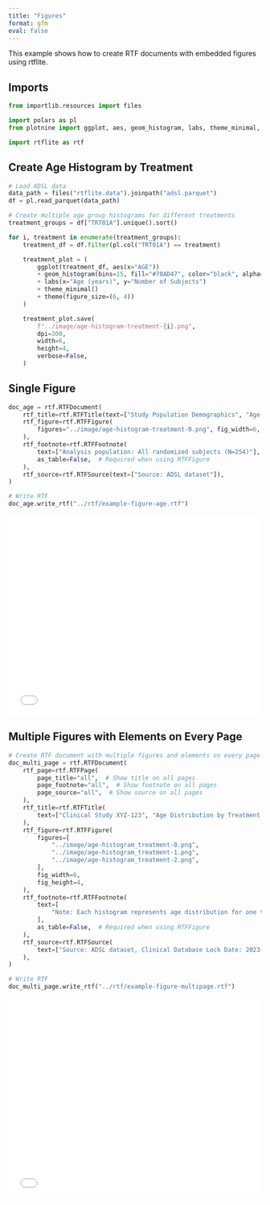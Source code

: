 ```yaml
---
title: "Figures"
format: gfm
eval: false
---
```


<!-- `.md` and `.py` files are generated from the `.qmd` file. Please edit that file. -->

This example shows how to create RTF documents with embedded figures using rtflite.

## Imports

```python
from importlib.resources import files

import polars as pl
from plotnine import ggplot, aes, geom_histogram, labs, theme_minimal, theme

import rtflite as rtf
```

## Create Age Histogram by Treatment

```python
# Load ADSL data
data_path = files("rtflite.data").joinpath("adsl.parquet")
df = pl.read_parquet(data_path)
```

```python
# Create multiple age group histograms for different treatments
treatment_groups = df["TRT01A"].unique().sort()

for i, treatment in enumerate(treatment_groups):
    treatment_df = df.filter(pl.col("TRT01A") == treatment)

    treatment_plot = (
        ggplot(treatment_df, aes(x="AGE"))
        + geom_histogram(bins=15, fill="#70AD47", color="black", alpha=0.7)
        + labs(x="Age (years)", y="Number of Subjects")
        + theme_minimal()
        + theme(figure_size=(6, 4))
    )

    treatment_plot.save(
        f"../image/age-histogram-treatment-{i}.png",
        dpi=300,
        width=6,
        height=4,
        verbose=False,
    )
```

## Single Figure

```python
doc_age = rtf.RTFDocument(
    rtf_title=rtf.RTFTitle(text=["Study Population Demographics", "Age Distribution"]),
    rtf_figure=rtf.RTFFigure(
        figures="../image/age-histogram-treatment-0.png", fig_width=6, fig_height=4
    ),
    rtf_footnote=rtf.RTFFootnote(
        text=["Analysis population: All randomized subjects (N=254)"],
        as_table=False,  # Required when using RTFFigure
    ),
    rtf_source=rtf.RTFSource(text=["Source: ADSL dataset"]),
)

# Write RTF
doc_age.write_rtf("../rtf/example-figure-age.rtf")
```

<embed src="../pdf/example_figure_age.pdf" style="width:100%; height:400px" type="application/pdf">

## Multiple Figures with Elements on Every Page

```python
# Create RTF document with multiple figures and elements on every page
doc_multi_page = rtf.RTFDocument(
    rtf_page=rtf.RTFPage(
        page_title="all",  # Show title on all pages
        page_footnote="all",  # Show footnote on all pages
        page_source="all",  # Show source on all pages
    ),
    rtf_title=rtf.RTFTitle(
        text=["Clinical Study XYZ-123", "Age Distribution by Treatment Group"]
    ),
    rtf_figure=rtf.RTFFigure(
        figures=[
            "../image/age-histogram_treatment-0.png",
            "../image/age-histogram_treatment-1.png",
            "../image/age-histogram_treatment-2.png",
        ],
        fig_width=6,
        fig_height=4,
    ),
    rtf_footnote=rtf.RTFFootnote(
        text=[
            "Note: Each histogram represents age distribution for one treatment group"
        ],
        as_table=False,  # Required when using RTFFigure
    ),
    rtf_source=rtf.RTFSource(
        text=["Source: ADSL dataset, Clinical Database Lock Date: 2023-12-31"]
    ),
)

# Write RTF
doc_multi_page.write_rtf("../rtf/example-figure-multipage.rtf")
```

<embed src="../pdf/example_figure_multipage.pdf" style="width:100%; height:400px" type="application/pdf">

